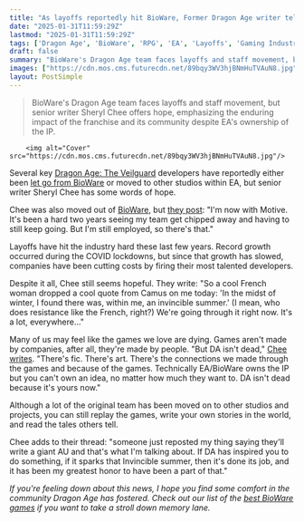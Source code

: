 ```yaml
---
title: "As layoffs reportedly hit BioWare, Former Dragon Age writer tells fans not to worry: 'DA isn't dead because it's yours now'"
date: "2025-01-31T11:59:29Z"
lastmod: "2025-01-31T11:59:29Z"
tags: ['Dragon Age', 'BioWare', 'RPG', 'EA', 'Layoffs', 'Gaming Industry']
draft: false
summary: "BioWare's Dragon Age team faces layoffs and staff movement, but senior writer Sheryl Chee offers hope, emphasizing the enduring impact of the franchise and its community despite EA's ownership of the IP."
images: ["https://cdn.mos.cms.futurecdn.net/89bqy3WV3hjBNmHuTVAuN8.jpg"]
layout: PostSimple
---
```

> BioWare's Dragon Age team faces layoffs and staff movement, but senior writer Sheryl Chee offers hope, emphasizing the enduring impact of the franchise and its community despite EA's ownership of the IP.


        <img alt="Cover" src="https://cdn.mos.cms.futurecdn.net/89bqy3WV3hjBNmHuTVAuN8.jpg"/>
        
Several key [<u>Dragon Age: The Veilguard</u>](https://www.gamesradar.com/games/rpg/dragon-age-the-veilguard-review/) developers have reportedly either been [<u>let go from BioWare</u>](https://www.gamesradar.com/games/dragon-age/baldurs-gate-3-dev-slams-eas-bioware-layoffs-as-a-short-term-cost-saving-measure-that-doesnt-solve-a-long-term-problem/) or moved to other studios within EA, but senior writer Sheryl Chee has some words of hope.

Chee was also moved out of [BioWare](https://www.gamesradar.com/tag/bioware/), but [<u>they post</u>](https://bsky.app/profile/thatotherwriter.bsky.social/post/3lgw6nz5wcs23): "I'm now with Motive. It's been a hard two years seeing my team get chipped away and having to still keep going. But I'm still employed, so there's that."

Layoffs have hit the industry hard these last few years. Record growth occurred during the COVID lockdowns, but since that growth has slowed, companies have been cutting costs by firing their most talented developers.

Despite it all, Chee still seems hopeful. They write: "So a cool French woman dropped a cool quote from Camus on me today: 'In the midst of winter, I found there was, within me, an invincible summer.' (I mean, who does resistance like the French, right?) We're going through it right now. It's a lot, everywhere…"

Many of us may feel like the games we love are dying. Games aren't made by companies, after all, they're made by people. "But DA isn't dead," [Chee writes](https://bsky.app/profile/thatotherwriter.bsky.social/post/3lgwhmzeyvc23). "There's fic. There's art. There's the connections we made through the games and because of the games. Technically EA/BioWare owns the IP but you can't own an idea, no matter how much they want to. DA isn't dead because it's yours now."

Although a lot of the original team has been moved on to other studios and projects, you can still replay the games, write your own stories in the world, and read the tales others tell.

Chee adds to their thread: "someone just reposted my thing saying they'll write a giant AU and that's what I'm talking about. If DA has inspired you to do something, if it sparks that Invincible summer, then it's done its job, and it has been my greatest honor to have been a part of that."

*If you're feeling down about this news, I hope you find some comfort in the community Dragon Age has fostered. Check out our list of the *[<u><em>best BioWare games</em></u>](https://www.gamesradar.com/best-bioware-games/)* if you want to take a stroll down memory lane.*
        